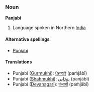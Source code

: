 ===Noun===
'''Panjabi'''

# Language spoken in Northern [[India]]

====Alternative spellings====
*[[Punjabi]]

====Translations====
*Punjabi ([[Gurmukhi]]): [[ਪੰਜਾਬੀ]] (paṁjābī) 
*Punjabi ([[Shahmukhi]]): [[پنجابی]] (panjābī)
*Punjabi ([[Devanagari]]): [[पंजाबी]] (paṁjābī)